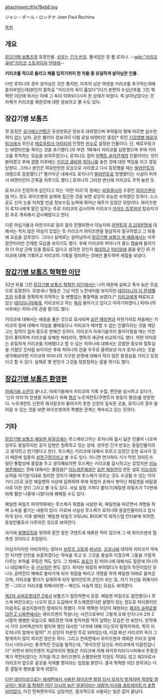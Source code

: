 attachment:/61e78eb6.jpg

ジャン・ポール・ロッチナ
Jean Paul Rochina

[[목차]]
== 개요 ==
[[장갑기병 보톰즈]]의 등장인물. [[성우]]는 [[긴가 반죠]].
풀네임은 장 폴 로치나. --[[wiki:"키리코 큐비"키리코]] [[스토커]]이자 [[얀데레]]--

'''키리코를 적으로 돌리고 해를 입히기까지 한 자들 중 유일하게 살아남은 인물.'''

다만 로치나의 경우 살아남은 것은 좋지만, 이후의 남은 여생을 키리코를 추구하는데에 쏟아부었는데(본인이 말하길 "키리코의 독이 옯았다")다가 본편의 수십년후를 그린 혁혁한 이단에 와서는 아예 그 독이 악화되다시피 한 상태가 되었다. 즉 살아남았다는 것 자체가 키리코를 해한것에 대한 응보라고 볼 수도 있다.
== 장갑기병 보톰즈 ==
첫 등장은 [[길가메스연합]]군 모성방위군 정보국 대위였으며 부하들의 평에 따르면 실수한 적이 없는 남자. 같은 멜키아 정보국의 디텔 로일 바텐타인 중장[* 외전 [[기갑엽병 메로우링크]]에서 주인공 [[메로우링크 아리티]]의 진정한 [[원수]]로 설정된 인물이다. 단, 메로우링크는 바텐타인을 죽이는 것을 포기했다.]의 부관. 1화에서 키리코를 심문했으며 후에 키리코를 추적하는 모습을 보여주었으나, 로치나도 점차 [[퍼펙트 솔저]]관계의 인물이라는 것이 밝혀졌고 후에 [[쿠멘]] 이후에는 [[키리코 큐비]]와 [[피아나]]를 놓친 것에 대한 책임을 지고 경질당한다. 그러나 본인은 여유만만한 모습으로 사라졌고 다시 등장했을 때는 [[발라란트]]의 대령으로 등장했다.[* 멜키아군 내에서도 로치나가 [[발라란트]]로 망명했다는 사실이 퍼져서 바텐타인이 곤혹을 치루기도 했다.] 로치나의 그러한 변신에 키리코도 무척 놀란 듯.

로치나가 진정하게 섬긴다고 하는 '어떤 의지'의 정체는 [[비밀결사]]의 수장인 [[와이즈맨]]이며 어느 정도 와이즈맨의 실체에 접근한 것을 보면 상당히 유능한 수하였던 듯하다. 스스로도 신의 눈을 자처할 만큼 정보수집 능력에 뛰어난 재주가 있었던 모양이다. 와이즈맨이 로치나에게 맡긴 임무는 주로 키리코의 감시이며 키리코가 [[아머드 트루퍼]]의 탑승자가 된 후로 계속해서 감시해왔다고 한다.

다른 야심가들과 마찬가지로 일이 점차 진행되면서 이능자와 [[쿠엔트]]의 [[초고대문명]]에 대해서는 적지 않은 야심이 있었는 듯 키리코가 와이즈맨을 말살하자 절규하였고 그 와중에 모습을 감추었다. 그러나 실제로는 살아남아서 [[장갑기병 보톰즈 빅 배틀]]에서는 아주 잠깐이지만 건재한 모습을 보이기도 했다. 후에 키리코와 피아나가 콜드 캡슐에 들어가자 더 이상 군에 있을 필요도 없다고 생각한 것인지 [[제대]]하고 [[마티알]]에 몸을 맡긴 뒤 키리코에 대해 기록하고 키리코의 기록을 정리하는 것에만 몰두하며 세월을 보냈다.
== [[장갑기병 보톰즈 혁혁한 이단]] ==
32년 뒤를 그린 [[장갑기병 보톰즈 혁혁한 이단]]에서는 나이 때문에 살찌고 폭삭 늙은 모습으로 등장한다. 모양새나 행동은 그냥 미친 노친네처럼 보이지만 [[테이타니아 다 몬테웰즈]]의 심중을 정확하게 지적하는 등 변함없는 통찰력을 보였다.[* [[키리코 큐비|키리코]]에게 매료되고 있는 [[테이타니아 다 몬테웰즈|테이타니아]]에게, 키리코라고 하는 [[독]]이 돌아가고 있다고 이야기하였다.] 피아나의 사후에는 피아나의 관을 맡기도 했다.

키리코에 대해서는 애증을 품은 것으로 묘사되며 [[요란 페일젠]]과 마찬가지로 처음에는 키리코의 힘에 대해서 야심을 불태웠으나 키리코가 제어할 수 없는 인물이라는 것을 깨닫고는 집착이 점차 증오로 변해간 듯하다. 키리코가 아레기움까지 들이닥쳤을 때는 미친 듯이 좋아하며 키리코를 유해한 박테리아, 맹독의 세균에 비교하기도 했다. 어떤 의미로는 유일하게 키리코를 지배했다고 할 수 있는 피아나에 대해서는 강렬한 증오와 질투심을 가졌던 것처럼 보이지만 후에 피아나의 관을 우주로 올려보낸 자가 로치나라는 것을 생각해보자면 키리코와 피아나의 기구한 운명에 대해서 적지 않은 동정심을 가지고 있었다고 할 수 있다. 실제로 몇 번인가 그것을 뒷받침하는 말을 하기도 했다.
== [[장갑기병 보톰즈 환영편]] ==
[[아레기움 소란]]이 끝나고, 아레기움에서 키리코의 기록 수집, 편찬을 실시하고 있다가, '신의 아이'의 탄생을 지켜보기 위해 [[행성]] 누르게란트(쿠엔트의 쌍둥이 행성)를 방문한다. 누르게란트 신전의 제사장조차 들어가지 못한 신전의 깊숙한 곳을, 로치나의 경우 들어갈 수 있는 것을 보면 와이즈맨과의 특별한 관계는 계속되고 있는 듯하다.
== 기타 ==
[[장갑기병 보톰즈 페일젠 파일즈]]에는 루스케라고하는 로치나와 몹시 닮은 인물이 나오며 성우도 동일하지만 공식 답변은 침묵하고 있는 상태. 성우인 긴가 반죠는 동일인물이라고 생각하고 연기했다고 한다. 루스케는 키리코에 대해서 모르고 있었던 듯한 묘사가 있기 때문에 일종의 [[설정구멍]]이라고 볼 수도 있다. 아니면 연기력이 기가 막힌 것이든가. 일단 통합성에 중점을 두고 생각해보자면 루스케는 키리코를 감시하고는 있었지만 [[이능생존체]]라는 것에 대해서는 몰랐음[* [[이능생존체]]설은 [[요란 페일젠]]이 만든 설로 [[이능자]]의 능력을 자기방식대로 정리한 것이기 때문에 루스케가 모르는 것도 수긍될 수 있는 이야기다.]으로 요란 페일젠의 사상에 심취하여 후에 워컴의 손에서 벗어난 페일젠을 비밀결사로 이끈 것이 그라고 볼 수도 있다. 사실 설정 가져다 붙이기(페일젠 파일즈가 TV판에 비해 훨씬 나중에 나왔다)에 폐해일 수도 있다.

페일젠 파일즈 마지막화에는 루스케가 워컴을 사살한 뒤, 페일젠을 따르면서 개명을 하며 소속을 옮기는 내용이 있다. 이로써 사실상 루스케가 로치나와 동일인물이라고 암시하게 된다. 이후 발매된 '페일젠 파일즈 VISUAL BOOK'의 제작스탭 인터뷰에 의하면, 동일인물로서 다루어진 것으로 보여진다.

과거에 [[용병]]모집을 위하여 잠깐 동안 쿠엔트에 체류한 적이 있으며 그 때 와이즈맨과 접촉한 것이라고 추정된다.

야심가이지만 야비하지는 않아서 [[브루즈 고토]]와 [[바닐라(장갑기병 보톰즈)|바닐라]], [[코코나]]에 대하여 키리코가 약속만 지키면 안전을 보증하겠다는 약속을 하고 또 그것을 충실히 지켰으며 그들을 거칠게 다루는 부하를 꾸짖은 적도 있다. 그 밖에도 [[포로]]가 된 피아나에 대해서도 질문에 하나하나 대답해주는 등 [[신사]]적인 면도 있다. 하지만 워컴의 부하였다가 워컴의 작전이었던 모나드 공략전이 패배로 돌아가게 되자 워컴을 버리고 개명을 하여 페일젠 아래로 들어갔으며, 키리코를 쫓다가 실패하게 되자 발라란트의 군인이 되는 등, 자기 자신을 위해서라면 --그리고 키리코를 위해서라면-- 배신도 서슴치 않는 모습도 보여준다.

[[제2차 슈퍼로봇대전 Z]]에서 보톰즈가 참전하면서 등장. 페일젠 파일즈도 참전했으나 루스케 버전으로는 나오지 않고 도감에서 루스케였었다란 설명이 있는 정도로 처리했지만 아쉽게도 음성지원까진 할애되지 못했다. 이후 혁혁한 이단이 재현되는 [[제3차 슈퍼로봇대전 Z 시옥편]]에서는 와이즈맨이 작살나는 사건으로부터 그렇게 오래 안지나서 2차 Z 시절의 쌩쌩한 모습으로 재등장한 덕에 원작처럼 딱히 날뛰는 모습은 안 보인다. 원작에서 거의 오버액션까지 벌이며 했던 대사인 "녀석에 대해 아는듯이 말하지마라, 특히 이 로치나의 앞에서 말야!" 가 상당히 차분한 투로 되어있는데, 이걸 봐선 키리코의 독이 그렇게까지 많이 퍼지진 않은듯 하다. 그리고 천옥편에서 와이즈맨과 재회한 키리코 앞에 다시 나타나서는 충격적인 진실을 말하는데, "와이즈먼 당신도 키리코에게 이끌린겁니다" 라면서 와이즈맨의 지금까지의 행동은 키리코에 의해 좌지우지되다시피해서 주종관계가 역전되었다는 지적을 하고 와이즈맨이 소멸한뒤엔 지원도 적대도 않고 제3자로서 키리코가 앞으로 갈곳을 지켜볼 뿐이라는 입장을 밝힌다. 결국 혁혁한 이단 원작과는 다른 결말과 행보를 맞게 되었다.

[["더미 데이터/슈퍼로봇대전"|다만 데이터상으로는 재세편에서 사용된 와이즈맨 말살 당시 모자가 벗겨지며 격양및 절규하는 얼굴 및 혁혁한 이단 당시의 늙은 얼굴이라는 대량의 미사용 포트레이트가 포함되어있다.]] 이건 천옥편까지도 남았지만, 결과적으로 사용되는 일은 없이 끝났다.

